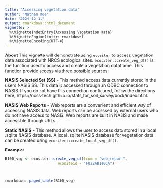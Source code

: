 ```yaml
---
title: "Accessing vegetation data"
author: "Nathan Roe"
date: "2024-12-11"
output: rmarkdown::html_document
vignette: >
  %\VignetteIndexEntry{Accessing Vegetation Data}
  %\VignetteEngine{knitr::rmarkdown}
  %\VignetteEncoding{UTF-8}
---
```


**About**
This vignette will demonstrate using `ecositer` to access vegetation data associated with NRCS ecological sites. `ecositer::create_veg_df()` is the function used to access and create a vegetation dataframe. This function provide access via three possible sources:

**NASIS Selected Set (SS)** - This method access data currently stored in the users NASIS SS. This data is accessed through an ODBC connection to NASIS. If you do not have this connection configured, follow the directions here, https://ncss-tech.github.io/stats_for_soil_survey/book/index.html. 

**NASIS Web Reports** - Web reports are a convenient and efficient way of accessing NASIS data. Web reports can be accessed by external users who do not have access to NASIS. Web reports are built in NASIS and made accessible through URLs.

**Static NASIS** - This method allows the user to access data stored in a local .sqlite NASIS database. A local .sqlite NASIS database for vegetation data can be created using `ecositer::create_local_veg_df()`.

**Example:**
```r
B100_veg <- ecositer::create_veg_df(from = "web_report",
                        ecositeid = "F022AB100CA")



rmarkdown::paged_table(B100_veg)
```

